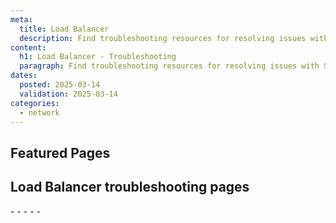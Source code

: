 ```yaml
---
meta:
  title: Load Balancer
  description: Find troubleshooting resources for resolving issues with Scaleway Load Balancers.
content:
  h1: Load Balancer - Troubleshooting
  paragraph: Find troubleshooting resources for resolving issues with Scaleway Load Balancers.
dates:
  posted: 2025-03-14
  validation: 2025-03-14
categories:
  - network
---
```


<ProductHeader
  productName="Load Balancer troubleshooting"
  productLogo="loadBalancers"
  description="Learn how to fix the most common issues with Scaleway Load Balancers."
/>

## Featured Pages

<Grid>
    <DefaultCard
      title="Load Balancer FAQ"
      description="Answers to common questions"
      url="/load-balancer/faq/"
      label="See more"
    />
    <DefaultCard
      title="Configuring SSL bridging, offloading or passthrough"
      description="Set up your Load Balancer appropriately"
      url="/load-balancer/reference-content/ssl-bridging-offloading-passthrough"
      label="See more"
    />
    <DefaultCard
      title="Adding a certificate"
      description="Configure an SSL/TLS certificate"
      url="/load-balancer/how-to/add-certificate"
      label="See more"
    />
</Grid>
<Grid>
    <DefaultCard
      title="Configuring backends"
      description="Set up your Load Balancer's backends"
      url="/load-balancer/reference-content/configuring-backends/"
      label="See more"
    />
    <DefaultCard
      title="Kubernetes Load Balancers"
      description="Everything you need to know"
      url="/load-balancer/reference-content/kubernetes-load-balancer/"
      label="See more"
    />
    <DefaultCard
      title="Resolving HTTP errors"
      description="Solutions to common issues"
      url="/load-balancer/troubleshooting/http-connection-errors/"
      label="See more"
    />
</Grid>

## Load Balancer troubleshooting pages

<LinksList>
  - <LinkList to="/load-balancer/troubleshooting/certificates/" label="I am having problems with my Load Balancer's certificate" />
  - <LinkList to="/load-balancer/troubleshooting/configuration/" label="I am having problems configuring my Load Balancer" />
  - <LinkList to="/load-balancer/troubleshooting/http-connection-errors/" label="I am experiencing connection problems and HTTP errors with my Load Balancer" />
  - <LinkList to="/load-balancer/troubleshooting/k8s-errors/" label="I am experiencing problems with my Kubernetes Load Balancer" />
  - <LinkList to="/load-balancer/troubleshooting/load-balancer-limitations/" label="Load Balancer Limitations" />
</LinksList>
